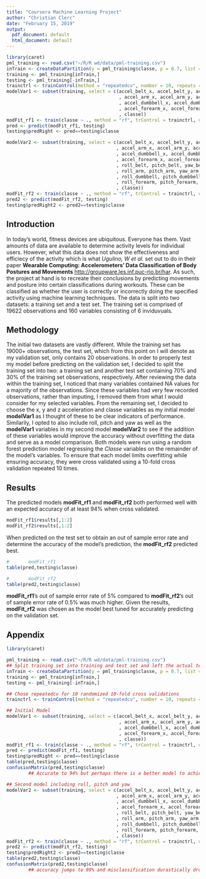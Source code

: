 ---
title: "Coursera Machine Learning Project"
author: "Christian Clerc"
date: "February 15, 2019"
output:
  pdf_document: default
  html_document: default
---

```{r, message=FALSE, warning=FALSE, cache=TRUE, include=FALSE, echo = FALSE}
library(caret)
pml_training <- read.csv("~/R/R wd/data/pml-training.csv")
inTrain <- createDataPartition(y = pml_training$classe, p = 0.7, list = FALSE)
training <- pml_training[inTrain,]
testing <- pml_training[-inTrain,]
trainctrl <- trainControl(method = "repeatedcv", number = 10, repeats = 10)
modelVar1 <- subset(training, select = c(accel_belt_x, accel_belt_y, accel_belt_z
                                         , accel_arm_x, accel_arm_y, accel_arm_z
                                         , accel_dumbbell_x, accel_dumbbell_y, accel_dumbbell_z
                                         , accel_forearm_x, accel_forearm_y, accel_forearm_z
                                         , classe))
modFit_rf1 <- train(classe ~ ., method = "rf", trControl = trainctrl, data = modelVar1)
pred <- predict(modFit_rf1, testing)
testing$predRight <- pred==testing$classe

modelVar2 <- subset(training, select = c(accel_belt_x, accel_belt_y, accel_belt_z
                                        , accel_arm_x, accel_arm_y, accel_arm_z
                                        , accel_dumbbell_x, accel_dumbbell_y, accel_dumbbell_z
                                        , accel_forearm_x, accel_forearm_y, accel_forearm_z
                                        , roll_belt, pitch_belt, yaw_belt
                                        , roll_arm, pitch_arm, yaw_arm
                                        , roll_dumbbell, pitch_dumbbell, yaw_dumbbell
                                        , roll_forearm, pitch_forearm, yaw_forearm
                                        , classe))
modFit_rf2 <- train(classe ~ ., method = "rf", trControl = trainctrl, data = modelVar2)
pred2 <- predict(modFit_rf2, testing)
testing$predRight2 <- pred2==testing$classe
```

## Introduction
In today's world, fitness devices are ubiquitous. Everyone has them. Vast amounts of data are available to determine activity levels for individual users. However, what this data does not show the effectiveness and efficiecy of the activity which is what *Ugulino, W et al.* set out to do in their paper **Wearable Computing: Accelerometers' Data Classification of Body Postures and Movements** <http://groupware.les.inf.puc-rio.br/har>. As such, the project at hand is to recreate their conclusions by predicting movements and posture into certain classifications during workouts. These can be classified as whether the user is correctly or incorrectly doing the specified activity using machine learning techniques. The data is split into two datasets: a training set and a test set. The training set is comprised of 19622 observations and 160 variables consisting of 6 inviduvuals. 

## Methodology
The initial two datasets are vastly different. While the training set has 19000+ observations, the test set, which from this point on I will denote as my validation set, only contains 20 observations. In order to properly test my model before predicting on the validation set, I decided to split the training set into two: a training set and another test set containing 70% and 30% of the training set observations, respectively. After reviewing the data within the training set, I noticed that many variables contained NA values for a majority of the observations. Since these variables had very few recorded observations, rather than imputing, I removed them from what I would consider for my selected variables. From the remaining set, I decided to choose the x, y and z acceleration and classe variables as my initial model **modelVar1** as I thought of these to be clear indicators of performance. Similarily, I opted to also include roll, pitch and yaw as well as the **modelVar1** variables in my second model **modelVar2** to see if the addition of these variables would improve the accuracy without overfitting the data and serve as a model comparison. Both models were run using a random forest prediction model regressing the *Classe* variables on the remainder of the model's variables. To ensure that each model limits overfitting while ensuring accuracy, they were cross validated using a 10-fold cross validation repeated 10 times.

## Results
The predicted models **modFit_rf1** and **modFit_rf2** both performed well with an expected accuracy of at least 94% when cross validated.
```{r, echo=TRUE}
modFit_rf1$results[,1:2]
modFit_rf2$results[,1:2]
```
When predicted on the test set to obtain an out of sample error rate and determine the accuracy of the model's prediction, the **modFit_rf2** predicted best.
```{r, echo=TRUE}
#       modFit_rf1
table(pred,testing$classe)

#       modFit_rf2
table(pred2,testing$classe)
```
**modFit_rf1**'s out of sample error rate of 5% compared to **modFit_rf2**'s out of sample error rate of 0.5% was much higher. Given the results, **modFit_rf2** was chosen as the model best tuned for accurately predicting on the validation set. 

## Appendix
```{r, eval=FALSE}
library(caret)

pml_training <- read.csv("~/R/R wd/data/pml-training.csv")
## Split training set into training and test set and left the actual test set for validation
inTrain <- createDataPartition(y = pml_training$classe, p = 0.7, list = FALSE)
training <- pml_training[inTrain,]
testing <- pml_training[-inTrain,]

## Chose repeatedcv for 10 randomized 10-fold cross validations
trainctrl <- trainControl(method = "repeatedcv", number = 10, repeats = 10)

## Initial Model
modelVar1 <- subset(training, select = c(accel_belt_x, accel_belt_y, accel_belt_z
                                         , accel_arm_x, accel_arm_y, accel_arm_z
                                         , accel_dumbbell_x, accel_dumbbell_y, accel_dumbbell_z
                                         , accel_forearm_x, accel_forearm_y, accel_forearm_z
                                         , classe))
modFit_rf1 <- train(classe ~ ., method = "rf", trControl = trainctrl, data = modelVar1)
pred <- predict(modFit_rf1, testing)
testing$predRight <- pred==testing$classe
table(pred,testing$classe)
confusionMatrix(pred,testing$classe)
        ## Accurate to 94% but perhaps there is a better model to achieve better accuracy.

## Second model including roll, pitch and yaw
modelVar2 <- subset(training, select = c(accel_belt_x, accel_belt_y, accel_belt_z
                                        , accel_arm_x, accel_arm_y, accel_arm_z
                                        , accel_dumbbell_x, accel_dumbbell_y, accel_dumbbell_z
                                        , accel_forearm_x, accel_forearm_y, accel_forearm_z
                                        , roll_belt, pitch_belt, yaw_belt
                                        , roll_arm, pitch_arm, yaw_arm
                                        , roll_dumbbell, pitch_dumbbell, yaw_dumbbell
                                        , roll_forearm, pitch_forearm, yaw_forearm
                                        , classe))
modFit_rf2 <- train(classe ~ ., method = "rf", trControl = trainctrl, data = modelVar2)
pred2 <- predict(modFit_rf2, testing)
testing$predRight2 <- pred2==testing$classe
table(pred2,testing$classe)
confusionMatrix(pred2,testing$classe)
        ## accuracy jumps to 99% and misclassification durastically drops.
```